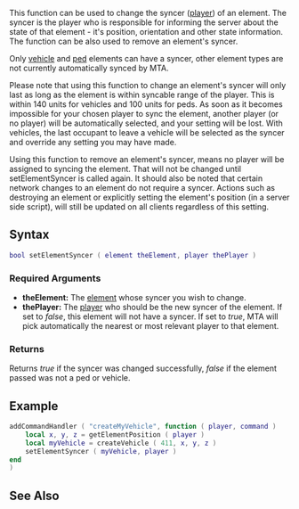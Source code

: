 {{Server function}}

This function can be used to change the syncer ([[/player.md|player]]) of an element. The syncer is the player who is responsible for informing the server about the state of that element - it's position, orientation and other state information. The function can be also used to remove an element's syncer.

Only [[/vehicle.md|vehicle]] and [[/ped.md|ped]] elements can have a syncer, other element types are not currently automatically synced by MTA.

Please note that using this function to change an element's syncer will only last as long as the element is within syncable range of the player. This is within 140 units for vehicles and 100 units for peds. As soon as it becomes impossible for your chosen player to sync the element, another player (or no player) will be automatically selected, and your setting will be lost. With vehicles, the last occupant to leave a vehicle will be selected as the syncer and override any setting you may have made.

Using this function to remove an element's syncer, means no player will be assigned to syncing the element. That will not be changed until setElementSyncer is called again.
It should also be noted that certain network changes to an element do not require a syncer. Actions such as destroying an element or explicitly setting the element's position (in a server side script), will still be updated on all clients regardless of this setting.

==Syntax== 
<syntaxhighlight lang="lua">
bool setElementSyncer ( element theElement, player thePlayer )
</syntaxhighlight> 
{{OOP||[[/element.md|element]]:setSyncer||}}

===Required Arguments=== 
*'''theElement:''' The [[/element.md|element]] whose syncer you wish to change.
*'''thePlayer:''' The [[/player.md|player]] who should be the new syncer of the element. If set to ''false'', this element will not have a syncer. If set to ''true'', MTA will pick automatically the nearest or most relevant player to that element.

===Returns===
Returns ''true'' if the syncer was changed successfully, ''false'' if the element passed was not a ped or vehicle.

==Example== 
<syntaxhighlight lang="lua">
addCommandHandler ( "createMyVehicle", function ( player, command )
    local x, y, z = getElementPosition ( player )
    local myVehicle = createVehicle ( 411, x, y, z )
    setElementSyncer ( myVehicle, player )
end
)
</syntaxhighlight>

==See Also==
{{Element_functions}}